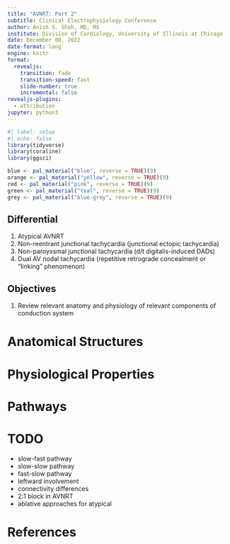 ```yaml
---
title: "AVNRT: Part 2"
subtitle: Clinical Electrophysiology Conference
author: Anish S. Shah, MD, MS
institute: Division of Cardiology, University of Illinois at Chicago 
date: December 08, 2022
date-format: long
engine: knitr
format:
  revealjs:
    transition: fade
    transition-speed: fast
    slide-number: true
    incremental: false
revealjs-plugins:
  - attribution
jupyter: python3
---
```


```r
#| label: setup
#| echo: false
library(tidyverse)
library(coraline)
library(ggsci)

blue <- pal_material("blue", reverse = TRUE)(9)
orange <- pal_material("yellow", reverse = TRUE)(9)
red <- pal_material("pink", reverse = TRUE)(9)
green <- pal_material("teal", reverse = TRUE)(9)
grey <- pal_material("blue-grey", reverse = TRUE)(9)
```


## Differential

1. Atypical AVNRT
1. Non-reentrant junctional tachycardia (junctional ectopic tachycardia)
1. Non-paroyxsmal junctional tachycardia (d/t digitalis-induced DADs)
1. Dual AV nodal tachycardia (repetitive retrograde concealment or "linking" phenomenon)

## Objectives

1. Review relevant anatomy and physiology of relevant components of conduction system

# Anatomical Structures

# Physiological Properties

# Pathways

# TODO

- slow-fast pathway
- slow-slow pathway
- fast-slow pathway
- leftward involvement
- connectivity differences
- 2:1 block in AVNRT
- ablative approaches for atypical

# References

## {.smaller}

::: {#refs}
:::